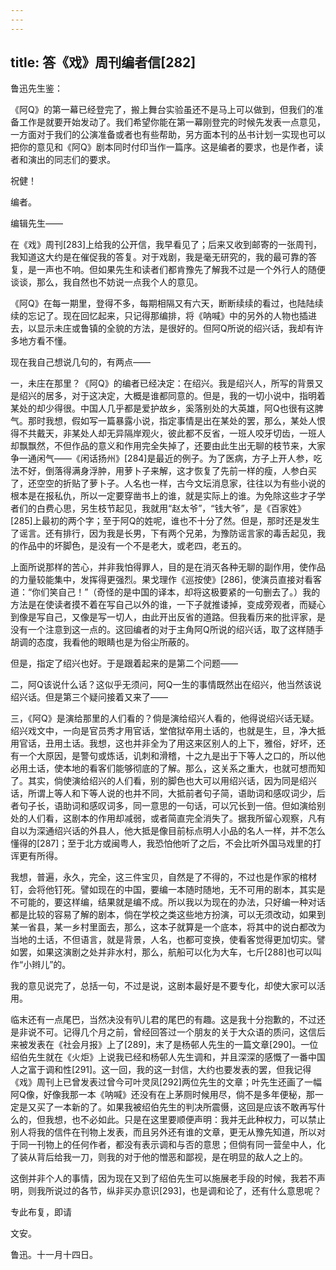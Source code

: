 ```yaml
---
---
---
```

title: 答《戏》周刊编者信[282]
---




鲁迅先生鉴：

《阿Q》的第一幕已经登完了，搬上舞台实验虽还不是马上可以做到，但我们的准备工作是就要开始发动了。我们希望你能在第一幕刚登完的时候先发表一点意见，一方面对于我们的公演准备或者也有些帮助，另方面本刊的丛书计划一实现也可以把你的意见和《阿Q》剧本同时付印当作一篇序。这是编者的要求，也是作者，读者和演出的同志们的要求。

祝健！

编者。

编辑先生——

在《戏》周刊[283]上给我的公开信，我早看见了；后来又收到邮寄的一张周刊，我知道这大约是在催促我的答复。对于戏剧，我是毫无研究的，我的最可靠的答复，是一声也不响。但如果先生和读者们都肯豫先了解我不过是一个外行人的随便谈谈，那么，我自然也不妨说一点我个人的意见。

《阿Q》在每一期里，登得不多，每期相隔又有六天，断断续续的看过，也陆陆续续的忘记了。现在回忆起来，只记得那编排，将《呐喊》中的另外的人物也插进去，以显示未庄或鲁镇的全貌的方法，是很好的。但阿Q所说的绍兴话，我却有许多地方看不懂。

现在我自己想说几句的，有两点——

一，未庄在那里？《阿Q》的编者已经决定：在绍兴。我是绍兴人，所写的背景又是绍兴的居多，对于这决定，大概是谁都同意的。但是，我的一切小说中，指明着某处的却少得很。中国人几乎都是爱护故乡，奚落别处的大英雄，阿Q也很有这脾气。那时我想，假如写一篇暴露小说，指定事情是出在某处的罢，那么，某处人恨得不共戴天，非某处人却无异隔岸观火，彼此都不反省，一班人咬牙切齿，一班人却飘飘然，不但作品的意义和作用完全失掉了，还要由此生出无聊的枝节来，大家争一通闲气——《闲话扬州》[284]是最近的例子。为了医病，方子上开人参，吃法不好，倒落得满身浮肿，用萝卜子来解，这才恢复了先前一样的瘦，人参白买了，还空空的折贴了萝卜子。人名也一样，古今文坛消息家，往往以为有些小说的根本是在报私仇，所以一定要穿凿书上的谁，就是实际上的谁。为免除这些才子学者们的白费心思，另生枝节起见，我就用“赵太爷”，“钱大爷”，是《百家姓》[285]上最初的两个字；至于阿Q的姓呢，谁也不十分了然。但是，那时还是发生了谣言。还有排行，因为我是长男，下有两个兄弟，为豫防谣言家的毒舌起见，我的作品中的坏脚色，是没有一个不是老大，或老四，老五的。

上面所说那样的苦心，并非我怕得罪人，目的是在消灭各种无聊的副作用，使作品的力量较能集中，发挥得更强烈。果戈理作《巡按使》[286]，使演员直接对看客道：“你们笑自己！”（奇怪的是中国的译本，却将这极要紧的一句删去了。）我的方法是在使读者摸不着在写自己以外的谁，一下子就推诿掉，变成旁观者，而疑心到像是写自己，又像是写一切人，由此开出反省的道路。但我看历来的批评家，是没有一个注意到这一点的。这回编者的对于主角阿Q所说的绍兴话，取了这样随手胡调的态度，我看他的眼睛也是为俗尘所蔽的。

但是，指定了绍兴也好。于是跟着起来的是第二个问题——

二，阿Q该说什么话？这似乎无须问，阿Q一生的事情既然出在绍兴，他当然该说绍兴话。但是第三个疑问接着又来了——

三，《阿Q》是演给那里的人们看的？倘是演给绍兴人看的，他得说绍兴话无疑。绍兴戏文中，一向是官员秀才用官话，堂倌狱卒用土话的，也就是生，旦，净大抵用官话，丑用土话。我想，这也并非全为了用这来区别人的上下，雅俗，好坏，还有一个大原因，是警句或炼话，讥刺和滑稽，十之九是出于下等人之口的，所以他必用土话，使本地的看客们能够彻底的了解。那么，这关系之重大，也就可想而知了。其实，倘使演给绍兴的人们看，别的脚色也大可以用绍兴话，因为同是绍兴话，所谓上等人和下等人说的也并不同，大抵前者句子简，语助词和感叹词少，后者句子长，语助词和感叹词多，同一意思的一句话，可以冗长到一倍。但如演给别处的人们看，这剧本的作用却减弱，或者简直完全消失了。据我所留心观察，凡有自以为深通绍兴话的外县人，他大抵是像目前标点明人小品的名人一样，并不怎么懂得的[287]；至于北方或闽粤人，我恐怕他听了之后，不会比听外国马戏里的打诨更有所得。

我想，普遍，永久，完全，这三件宝贝，自然是了不得的，不过也是作家的棺材钉，会将他钉死。譬如现在的中国，要编一本随时随地，无不可用的剧本，其实是不可能的，要这样编，结果就是编不成。所以我以为现在的办法，只好编一种对话都是比较的容易了解的剧本，倘在学校之类这些地方扮演，可以无须改动，如果到某一省县，某一乡村里面去，那么，这本子就算是一个底本，将其中的说白都改为当地的土话，不但语言，就是背景，人名，也都可变换，使看客觉得更加切实。譬如罢，如果这演剧之处并非水村，那么，航船可以化为大车，七斤[288]也可以叫作“小辫儿”的。

我的意见说完了，总括一句，不过是说，这剧本最好是不要专化，却使大家可以活用。

临末还有一点尾巴，当然决没有叭儿君的尾巴的有趣。这是我十分抱歉的，不过还是非说不可。记得几个月之前，曾经回答过一个朋友的关于大众语的质问，这信后来被发表在《社会月报》上了[289]，末了是杨邨人先生的一篇文章[290]。一位绍伯先生就在《火炬》上说我已经和杨邨人先生调和，并且深深的感慨了一番中国人之富于调和性[291]。这一回，我的这一封信，大约也要发表的罢，但我记得《戏》周刊上已曾发表过曾今可叶灵凤[292]两位先生的文章；叶先生还画了一幅阿Q像，好像我那一本《呐喊》还没有在上茅厕时候用尽，倘不是多年便秘，那一定是又买了一本新的了。如果我被绍伯先生的判决所震慑，这回是应该不敢再写什么的，但我想，也不必如此。只是在这里要顺便声明：我并无此种权力，可以禁止别人将我的信件在刊物上发表，而且另外还有谁的文章，更无从豫先知道，所以对于同一刊物上的任何作者，都没有表示调和与否的意思；但倘有同一营垒中人，化了装从背后给我一刀，则我的对于他的憎恶和鄙视，是在明显的敌人之上的。

这倒并非个人的事情，因为现在又到了绍伯先生可以施展老手段的时候，我若不声明，则我所说过的各节，纵非买办意识[293]，也是调和论了，还有什么意思呢？

专此布复，即请

文安。

鲁迅。十一月十四日。